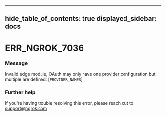 

---
hide_table_of_contents: true
displayed_sidebar: docs
---


# ERR_NGROK_7036

### Message
Invalid edge module, OAuth may only have one provider configuration but multiple are defined: [`PROVIDER_NAMES`].

<ErrorDetails />



### Further help
If you're having trouble resolving this error, please reach out to [support@ngrok.com](mailto:support@ngrok.com?subject=Help%20with%20ERR_NGROK_7036)

